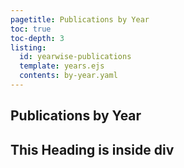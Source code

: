 ```yaml
---
pagetitle: Publications by Year
toc: true
toc-depth: 3
listing:
  id: yearwise-publications
  template: years.ejs
  contents: by-year.yaml
---
```


## Publications by Year

::: {.test}
## This Heading is inside div
:::

::: {#yearwise-publications}

:::
